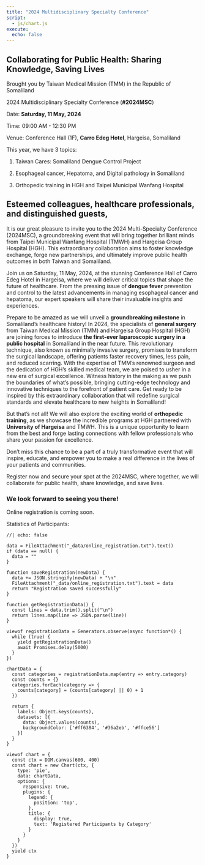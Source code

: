 ```yaml
---
title: "2024 Multidisciplinary Specialty Conference"
script:
  - js/chart.js
execute:
  echo: false
---
```

## Collaborating for Public Health: Sharing Knowledge, Saving Lives

Brought you by Taiwan Medical Mission (TMM) in the Republic of Somaliland

2024 Multidisciplinary Specialty Conference (**#2024MSC**)

Date: **Saturday, 11 May, 2024**

Time: 09:00 AM - 12:30 PM 

Venue: Conference Hall (1F), **Carro Edeg Hotel**, Hargeisa, Somaliland


This year, we have 3 topics:

1. Taiwan Cares: Somaliland Dengue Control Project

2. Esophageal cancer, Hepatoma, and Digital pathology in Somaliland

3. Orthopedic training in HGH and Taipei Municipal Wanfang Hospital


## Esteemed colleagues, healthcare professionals, and distinguished guests,

It is our great pleasure to invite you to the 2024 Multi-Specialty Conference (2024MSC), a groundbreaking event that will bring together brilliant minds from Taipei Municipal Wanfang Hospital (TMWH) and Hargeisa Group Hospital (HGH). This extraordinary collaboration aims to foster knowledge exchange, forge new partnerships, and ultimately improve public health outcomes in both Taiwan and Somaliland.

Join us on Saturday, 11 May, 2024, at the stunning Conference Hall of Carro Edeg Hotel in Hargeisa, where we will deliver critical topics that shape the future of healthcare. From the pressing issue of **dengue fever** prevention and control to the latest advancements in managing esophageal cancer and hepatoma, our expert speakers will share their invaluable insights and experiences.

Prepare to be amazed as we will unveil a **groundbreaking milestone** in Somaliland's healthcare history! In 2024, the specialists of **general surgery** from Taiwan Medical Mission (TMM) and Hargeisa Group Hospital (HGH) are joining forces to introduce **the first-ever laparoscopic surgery in a public hospital** in Somaliland in the near future. 
This revolutionary technique, also known as minimally invasive surgery, promises to transform the surgical landscape, offering patients faster recovery times, less pain, and reduced scarring. With the expertise of TMM's renowned surgeon and the dedication of HGH's skilled medical team, we are poised to usher in a new era of surgical excellence. Witness history in the making as we push the boundaries of what's possible, bringing cutting-edge technology and innovative techniques to the forefront of patient care. Get ready to be inspired by this extraordinary collaboration that will redefine surgical standards and elevate healthcare to new heights in Somaliland!

But that's not all! We will also explore the exciting world of **orthopedic training**, as we showcase the incredible programs at HGH partnered with **University of Hargeisa** and TMWH. This is a unique opportunity to learn from the best and forge lasting connections with fellow professionals who share your passion for excellence.

Don't miss this chance to be a part of a truly transformative event that will inspire, educate, and empower you to make a real difference in the lives of your patients and communities. 

Register now and secure your spot at the 2024MSC, where together, we will collaborate for public health, share knowledge, and save lives.

### We look forward to seeing you there!

Online registration is coming soon.


Statistics of Participants:

<div id="registrationChart"></div>



```ojs
//| echo: false

data = FileAttachment("_data/online_registration.txt").text()
if (data == null) {
  data = ""
}

function saveRegistration(newData) {
  data += JSON.stringify(newData) + "\n"
  FileAttachment("_data/online_registration.txt").text = data
  return "Registration saved successfully"
}

function getRegistrationData() {
  const lines = data.trim().split("\n")
  return lines.map(line => JSON.parse(line))
}

viewof registrationData = Generators.observe(async function*() {
  while (true) {
    yield getRegistrationData()
    await Promises.delay(5000)
  }
})

chartData = {
  const categories = registrationData.map(entry => entry.category)
  const counts = {}
  categories.forEach(category => {
    counts[category] = (counts[category] || 0) + 1
  })

  return {
    labels: Object.keys(counts),
    datasets: [{
      data: Object.values(counts),
      backgroundColor: ['#ff6384', '#36a2eb', '#ffce56']
    }]
  }
}

viewof chart = {
  const ctx = DOM.canvas(600, 400)
  const chart = new Chart(ctx, {
    type: 'pie',
    data: chartData,
    options: {
      responsive: true,
      plugins: {
        legend: {
          position: 'top',
        },
        title: {
          display: true,
          text: 'Registered Participants by Category'
        }
      }
    }
  })
  yield ctx
}

```